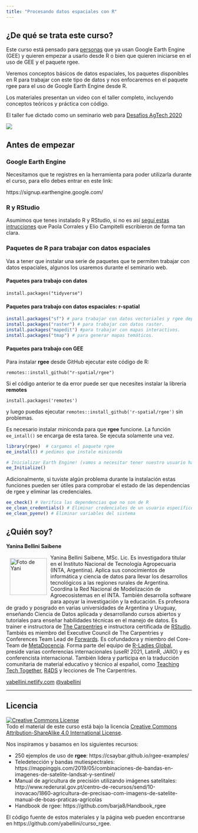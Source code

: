 ```yaml
---
title: "Procesando datos espaciales con R"
---
```


## ¿De qué se trata este curso?

Este curso está pensado para [personas](personas.html) que ya usan Google Earth Engine (GEE) y quieren empezar a usarlo desde R o bien que quieren iniciarse en el uso de GEE y el paquete rgee.

Veremos conceptos básicos de datos espaciales, los paquetes disponibles en R para trabajar con este tipo de datos y nos enfocaremos en el paquete rgee para el uso de Google Earth Engine desde R. 

Los materiales presentan un video con el taller completo, incluyendo conceptos teóricos y práctica con código. 

El taller fue dictado como un seminario web para [Desafíos AgTech 2020](https://desafiosagtech.com/)

![](img/flyer_seminario_2020.jpg)

## Antes de empezar

### Google Earth Engine
Necesitamos que te registres en la herramienta para poder utilizarla durante el curso, para ello debes entrar en este link:

https://signup.earthengine.google.com/

### R y RStudio

Asumimos que tenes instalado R y RStudio, si no es así [seguí estas intrucciones](https://paocorrales.github.io/deExcelaR/instalacion.html) que Paola Corrales y Elio Campitelli escribieron de forma tan clara.

### Paquetes de R para trabajar con datos espaciales

Vas a tener que instalar una serie de paquetes que te permiten trabajar con datos espaciales, algunos los usaremos durante el seminario web.

#### Paquetes para trabajo con datos
`install.packages("tidyverse")`

#### Paquetes para trabajo con datos espaciales: r-spatial

```r
install.packages("sf") # para trabajar con datos vectoriales y rgee depende de sf
install.packages("raster") # para trabajar con datos raster.
install.packages("mapedit") #para trabajar con mapas interactivos.
install.packages("tmap") # para generar mapas temáticos.
```

#### Paquetes para trabajo con GEE

Para instalar **rgee** desde GitHub ejecutar este código de R:

`remotes::install_github("r-spatial/rgee")`

Si el código anterior te da error puede ser que necesites instalar la librería **remotes**

`install.packages('remotes')`

y luego puedas ejecutar `remotes::install_github('r-spatial/rgee')` sin problemas.

Es necesario instalar miniconda para que **rgee** funcione. La función `ee_intall()` se encarga de esta tarea.  Se ejecuta solamente una vez.

```r
library(rgee)  # cargamos el paquete rgee
ee_install() # pedimos que instale miniconda

# Inicializar Earth Engine! (vamos a necesitar tener nuestro usuario habilitado)
ee_Initialize()
```

Adicionalmente, si tuviste algún problema durante la instalación estas funciones pueden ser útiles para comprobar el estado de las dependencias de rgee y eliminar las credenciales. 

```r
ee_check() # Verifica las dependencias que no son de R
ee_clean_credentials() # Eliminar credenciales de un usuario específico
ee_clean_pyenv() # Eliminar variables del sistema
```


## ¿Quién soy? 

**Yanina Bellini Saibene**

<img src="img/yani_circle.png" alt="Foto de Yani" width="100" height="100" align="left" style="margin:10px"/>

Yanina Bellini Saibene, MSc. Lic. Es investigadora titular en el Instituto Nacional de Tecnología Agropecuaria (INTA, Argentina). Aplica sus conocimientos de informática y ciencia de datos para llevar los desarrollos tecnológicos a las regiones rurales de Argentina. Coordina la Red Nacional de Modelización de Agroecosistemas en el INTA. También desarrolla software para apoyar la investigación y la educación. Es profesora de grado y posgrado en varias universidades de Argentina y Uruguay, enseñando Ciencia de Datos aplicada y desarrollando cursos abiertos y tutoriales para enseñar habilidades técnicas en el manejo de datos. Es trainer e instructora de [The Carpentries](https://carpentries.org/) e instructora certificada de [RStudio](https://education.rstudio.com/trainers/people/bellini_saibene+yanina/). Tambiés es miembro del Executive Council de The Carpentries y Conferences Team Lead de [Forwards](https://forwards.github.io/). Es cofundadora y miembro del Core-Team de [MetaDocencia](http://metadocencia.org/). Forma parte del equipo de [R-Ladies Global](https://rladies.org/), preside varias conferencias internacionales (useR! 2021, LatinR, JAIIO) y es conferencista internacional. También lidera y participa en la traducción comunitaria de material educativo y técnico al español, como [Teaching Tech Together](https://teachtogether.tech/es/index.html), [R4DS](https://es.r4ds.hadley.nz/) y lecciones de The Carpentries. 

[yabellini.netlify.com](https://yabellini.netlify.com/)
[\@yabellini](https://twitter.com/yabellini)


___

## Licencia

<a rel="license" href="https://creativecommons.org/licenses/by-sa/4.0/deed.es_ES"><img alt="Creative Commons License" style="border-width:0" src="https://i.creativecommons.org/l/by-sa/4.0/88x31.png" /></a><br />
Todo el material de este curso está bajo la licencia <a rel="license" href="https://creativecommons.org/licenses/by-sa/4.0/deed.es_ES">Creative Commons Attribution-ShareAlike 4.0 International License</a>.

Nos inspiramos y basamos en los siguientes recursos:

* 250 ejemplos de uso de **rgee**: https://csaybar.github.io/rgee-examples/
* Teledetección y bandas mutiespectrales: https://mappinggis.com/2019/05/combinaciones-de-bandas-en-imagenes-de-satelite-landsat-y-sentinel/
* Manual de agricultura de precisión utilizando imágenes satelitales: http://www.rederural.gov.pt/centro-de-recursos/send/10-inovacao/1860-agricultura-de-precisao-com-imagens-de-satelite-manual-de-boas-praticas-agricolas
* Handbook de rgee: https://github.com/barja8/Handbook_rgee

El código fuente de estos materiales y la página web pueden encontrarse en https://github.com/yabellini/curso_rgee.
